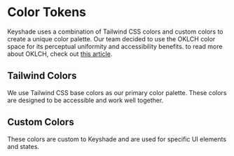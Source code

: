 
<Meta title="Tokens/Colors" />

# Color Tokens

Keyshade uses a combination of Tailwind CSS colors and custom colors to create a unique color palette.
Our team decided to use the OKLCH color space for its perceptual uniformity and accessibility benefits. to read more about OKLCH, check out [this article](https://evilmartians.com/chronicles/oklch-in-css-why-quit-rgb-hsl).

## Tailwind Colors

We use Tailwind CSS base colors as our primary color palette. These colors are designed to be accessible and work well together.

<ColorPalette>
  <ColorItem
    title="Red"
    colors={{
      50: 'oklch(97.1% 0.013 17.38)',
      100: 'oklch(93.6% 0.032 17.717)',
      200: 'oklch(88.5% 0.062 18.334)',
      300: 'oklch(80.8% 0.114 19.571)',
      400: 'oklch(70.4% 0.191 22.216)',
      500: 'oklch(63.7% 0.237 25.331)',
      600: 'oklch(57.7% 0.245 27.325)',
      700: 'oklch(50.5% 0.213 27.518)',
      800: 'oklch(44.4% 0.177 26.899)',
      900: 'oklch(39.6% 0.141 25.723)',
      950: 'oklch(25.8% 0.092 26.042)'
    }}
  />
  <ColorItem
    title="Orange"
    colors={{
      50: 'oklch(98% 0.016 73.684)',
      100: 'oklch(95.4% 0.038 75.164)',
      200: 'oklch(90.1% 0.076 70.697)',
      300: 'oklch(83.7% 0.128 66.29)',
      400: 'oklch(75% 0.183 55.934)',
      500: 'oklch(70.5% 0.213 47.604)',
      600: 'oklch(64.6% 0.222 41.116)',
      700: 'oklch(55.3% 0.195 38.402)',
      800: 'oklch(47% 0.157 37.304)',
      900: 'oklch(40.8% 0.123 38.172)',
      950: 'oklch(26.6% 0.079 36.259)'
    }}
  />
  <ColorItem
    title="Amber"
    colors={{
      50: 'oklch(98.7% 0.022 95.277)',
      100: 'oklch(96.2% 0.059 95.617)',
      200: 'oklch(92.4% 0.12 95.746)',
      300: 'oklch(87.9% 0.169 91.605)',
      400: 'oklch(82.8% 0.189 84.429)',
      500: 'oklch(76.9% 0.188 70.08)',
      600: 'oklch(66.6% 0.179 58.318)',
      700: 'oklch(55.5% 0.163 48.998)',
      800: 'oklch(47.3% 0.137 46.201)',
      900: 'oklch(41.4% 0.112 45.904)',
      950: 'oklch(27.9% 0.077 45.635)'
    }}
  />
  <ColorItem
    title="Yellow"
    colors={{
      50: 'oklch(98.7% 0.026 102.212)',
      100: 'oklch(97.3% 0.071 103.193)',
      200: 'oklch(94.5% 0.129 101.54)',
      300: 'oklch(90.5% 0.182 98.111)',
      400: 'oklch(85.2% 0.199 91.936)',
      500: 'oklch(79.5% 0.184 86.047)',
      600: 'oklch(68.1% 0.162 75.834)',
      700: 'oklch(55.4% 0.135 66.442)',
      800: 'oklch(47.6% 0.114 61.907)',
      900: 'oklch(42.1% 0.095 57.708)',
      950: 'oklch(28.6% 0.066 53.813)'
    }}
  />
  <ColorItem
    title="Lime"
    colors={{
      50: 'oklch(98.6% 0.031 120.757)',
      100: 'oklch(96.7% 0.067 122.328)',
      200: 'oklch(93.8% 0.127 124.321)',
      300: 'oklch(89.7% 0.196 126.665)',
      400: 'oklch(84.1% 0.238 128.85)',
      500: 'oklch(76.8% 0.233 130.85)',
      600: 'oklch(64.8% 0.2 131.684)',
      700: 'oklch(53.2% 0.157 131.589)',
      800: 'oklch(45.3% 0.124 130.933)',
      900: 'oklch(40.5% 0.101 131.063)',
      950: 'oklch(27.4% 0.072 132.109)'
    }}
  />
  <ColorItem
    title="Green"
    colors={{
      50: 'oklch(98.2% 0.018 155.826)',
      100: 'oklch(96.2% 0.044 156.743)',
      200: 'oklch(92.5% 0.084 155.995)',
      300: 'oklch(87.1% 0.15 154.449)',
      400: 'oklch(79.2% 0.209 151.711)',
      500: 'oklch(72.3% 0.219 149.579)',
      600: 'oklch(62.7% 0.194 149.214)',
      700: 'oklch(52.7% 0.154 150.069)',
      800: 'oklch(44.8% 0.119 151.328)',
      900: 'oklch(39.3% 0.095 152.535)',
      950: 'oklch(26.6% 0.065 152.934)'
    }}
  />
  <ColorItem
    title="Emerald"
    colors={{
      50: 'oklch(97.9% 0.021 166.113)',
      100: 'oklch(95% 0.052 163.051)',
      200: 'oklch(90.5% 0.093 164.15)',
      300: 'oklch(84.5% 0.143 164.978)',
      400: 'oklch(76.5% 0.177 163.223)',
      500: 'oklch(69.6% 0.17 162.48)',
      600: 'oklch(59.6% 0.145 163.225)',
      700: 'oklch(50.8% 0.118 165.612)',
      800: 'oklch(43.2% 0.095 166.913)',
      900: 'oklch(37.8% 0.077 168.94)',
      950: 'oklch(26.2% 0.051 172.552)'
    }}
  />
  <ColorItem
    title="Teal"
    colors={{
      50: 'oklch(98.4% 0.014 180.72)',
      100: 'oklch(95.3% 0.051 180.801)',
      200: 'oklch(91% 0.096 180.426)',
      300: 'oklch(85.5% 0.138 181.071)',
      400: 'oklch(77.7% 0.152 181.912)',
      500: 'oklch(70.4% 0.14 182.503)',
      600: 'oklch(60% 0.118 184.704)',
      700: 'oklch(51.1% 0.096 186.391)',
      800: 'oklch(43.7% 0.078 188.216)',
      900: 'oklch(38.6% 0.063 188.416)',
      950: 'oklch(27.7% 0.046 192.524)'
    }}
  />
  <ColorItem
    title="Cyan"
    colors={{
      50: 'oklch(98.4% 0.019 200.873)',
      100: 'oklch(95.6% 0.045 203.388)',
      200: 'oklch(91.7% 0.08 205.041)',
      300: 'oklch(86.5% 0.127 207.078)',
      400: 'oklch(78.9% 0.154 211.53)',
      500: 'oklch(71.5% 0.143 215.221)',
      600: 'oklch(60.9% 0.126 221.723)',
      700: 'oklch(52% 0.105 223.128)',
      800: 'oklch(45% 0.085 224.283)',
      900: 'oklch(39.8% 0.07 227.392)',
      950: 'oklch(30.2% 0.056 229.695)'
    }}
  />
  <ColorItem
    title="Sky"
    colors={{
      50: 'oklch(97.7% 0.013 236.62)',
      100: 'oklch(95.1% 0.026 236.824)',
      200: 'oklch(90.1% 0.058 230.902)',
      300: 'oklch(82.8% 0.111 230.318)',
      400: 'oklch(74.6% 0.16 232.661)',
      500: 'oklch(68.5% 0.169 237.323)',
      600: 'oklch(58.8% 0.158 241.966)',
      700: 'oklch(50% 0.134 242.749)',
      800: 'oklch(44.3% 0.11 240.79)',
      900: 'oklch(39.1% 0.09 240.876)',
      950: 'oklch(29.3% 0.066 243.157)'
    }}
  />
  <ColorItem
    title="Blue"
    colors={{
      50: 'oklch(97% 0.014 254.604)',
      100: 'oklch(93.2% 0.032 255.585)',
      200: 'oklch(88.2% 0.059 254.128)',
      300: 'oklch(80.9% 0.105 251.813)',
      400: 'oklch(70.7% 0.165 254.624)',
      500: 'oklch(62.3% 0.214 259.815)',
      600: 'oklch(54.6% 0.245 262.881)',
      700: 'oklch(48.8% 0.243 264.376)',
      800: 'oklch(42.4% 0.199 265.638)',
      900: 'oklch(37.9% 0.146 265.522)',
      950: 'oklch(28.2% 0.091 267.935)'
    }}
  />
  <ColorItem
    title="Indigo"
    colors={{
      50: 'oklch(96.2% 0.018 272.314)',
      100: 'oklch(93% 0.034 272.788)',
      200: 'oklch(87% 0.065 274.039)',
      300: 'oklch(78.5% 0.115 274.713)',
      400: 'oklch(67.3% 0.182 276.935)',
      500: 'oklch(58.5% 0.233 277.117)',
      600: 'oklch(51.1% 0.262 276.966)',
      700: 'oklch(45.7% 0.24 277.023)',
      800: 'oklch(39.8% 0.195 277.366)',
      900: 'oklch(35.9% 0.144 278.697)',
      950: 'oklch(25.7% 0.09 281.288)'
    }}
  />
  <ColorItem
    title="Violet"
    colors={{
      50: 'oklch(96.9% 0.016 293.756)',
      100: 'oklch(94.3% 0.029 294.588)',
      200: 'oklch(89.4% 0.057 293.283)',
      300: 'oklch(81.1% 0.111 293.571)',
      400: 'oklch(70.2% 0.183 293.541)',
      500: 'oklch(60.6% 0.25 292.717)',
      600: 'oklch(54.1% 0.281 293.009)',
      700: 'oklch(49.1% 0.27 292.581)',
      800: 'oklch(43.2% 0.232 292.759)',
      900: 'oklch(38% 0.189 293.745)',
      950: 'oklch(28.3% 0.141 291.089)'
    }}
  />
  <ColorItem
    title="Purple"
    colors={{
      50: 'oklch(97.7% 0.014 308.299)',
      100: 'oklch(94.6% 0.033 307.174)',
      200: 'oklch(90.2% 0.063 306.703)',
      300: 'oklch(82.7% 0.119 306.383)',
      400: 'oklch(71.4% 0.203 305.504)',
      500: 'oklch(62.7% 0.265 303.9)',
      600: 'oklch(55.8% 0.288 302.321)',
      700: 'oklch(49.6% 0.265 301.924)',
      800: 'oklch(43.8% 0.218 303.724)',
      900: 'oklch(38.1% 0.176 304.987)',
      950: 'oklch(29.1% 0.149 302.717)'
    }}
  />
  <ColorItem
    title="Fuchsia"
    colors={{
      50: 'oklch(97.7% 0.017 320.058)',
      100: 'oklch(95.2% 0.037 318.852)',
      200: 'oklch(90.3% 0.076 319.62)',
      300: 'oklch(83.3% 0.145 321.434)',
      400: 'oklch(74% 0.238 322.16)',
      500: 'oklch(66.7% 0.295 322.15)',
      600: 'oklch(59.1% 0.293 322.896)',
      700: 'oklch(51.8% 0.253 323.949)',
      800: 'oklch(45.2% 0.211 324.591)',
      900: 'oklch(40.1% 0.17 325.612)',
      950: 'oklch(29.3% 0.136 325.661)'
    }}
  />
  <ColorItem
    title="Pink"
    colors={{
      50: 'oklch(97.1% 0.014 343.198)',
      100: 'oklch(94.8% 0.028 342.258)',
      200: 'oklch(89.9% 0.061 343.231)',
      300: 'oklch(82.3% 0.12 346.018)',
      400: 'oklch(71.8% 0.202 349.761)',
      500: 'oklch(65.6% 0.241 354.308)',
      600: 'oklch(59.2% 0.249 0.584)',
      700: 'oklch(52.5% 0.223 3.958)',
      800: 'oklch(45.9% 0.187 3.815)',
      900: 'oklch(40.8% 0.153 2.432)',
      950: 'oklch(28.4% 0.109 3.907)'
    }}
  />
  <ColorItem
    title="Rose"
    colors={{
      50: 'oklch(96.9% 0.015 12.422)',
      100: 'oklch(94.1% 0.03 12.58)',
      200: 'oklch(89.2% 0.058 10.001)',
      300: 'oklch(81% 0.117 11.638)',
      400: 'oklch(71.2% 0.194 13.428)',
      500: 'oklch(64.5% 0.246 16.439)',
      600: 'oklch(58.6% 0.253 17.585)',
      700: 'oklch(51.4% 0.222 16.935)',
      800: 'oklch(45.5% 0.188 13.697)',
      900: 'oklch(41% 0.159 10.272)',
      950: 'oklch(27.1% 0.105 12.094)'
    }}
  />
  <ColorItem
    title="Slate"
    colors={{
      50: 'oklch(98.4% 0.003 247.858)',
      100: 'oklch(96.8% 0.007 247.896)',
      200: 'oklch(92.9% 0.013 255.508)',
      300: 'oklch(86.9% 0.022 252.894)',
      400: 'oklch(70.4% 0.04 256.788)',
      500: 'oklch(55.4% 0.046 257.417)',
      600: 'oklch(44.6% 0.043 257.281)',
      700: 'oklch(37.2% 0.044 257.287)',
      800: 'oklch(27.9% 0.041 260.031)',
      900: 'oklch(20.8% 0.042 265.755)',
      950: 'oklch(12.9% 0.042 264.695)'
    }}
  />
  <ColorItem
    title="Gray"
    colors={{
      50: 'oklch(98.5% 0.002 247.839)',
      100: 'oklch(96.7% 0.003 264.542)',
      200: 'oklch(92.8% 0.006 264.531)',
      300: 'oklch(87.2% 0.01 258.338)',
      400: 'oklch(70.7% 0.022 261.325)',
      500: 'oklch(55.1% 0.027 264.364)',
      600: 'oklch(44.6% 0.03 256.802)',
      700: 'oklch(37.3% 0.034 259.733)',
      800: 'oklch(27.8% 0.033 256.848)',
      900: 'oklch(21% 0.034 264.665)',
      950: 'oklch(13% 0.028 261.692)'
    }}
  />
  <ColorItem
    title="Zinc"
    colors={{
      50: 'oklch(98.5% 0 0)',
      100: 'oklch(96.7% 0.001 286.375)',
      200: 'oklch(92% 0.004 286.32)',
      300: 'oklch(87.1% 0.006 286.286)',
      400: 'oklch(70.5% 0.015 286.067)',
      500: 'oklch(55.2% 0.016 285.938)',
      600: 'oklch(44.2% 0.017 285.786)',
      700: 'oklch(37% 0.013 285.805)',
      800: 'oklch(27.4% 0.006 286.033)',
      900: 'oklch(21% 0.006 285.885)',
      950: 'oklch(14.1% 0.005 285.823)'
    }}
  />
  <ColorItem
    title="Neutral"
    colors={{
      50: 'oklch(98.5% 0 0)',
      100: 'oklch(97% 0 0)',
      200: 'oklch(92.2% 0 0)',
      300: 'oklch(87% 0 0)',
      400: 'oklch(70.8% 0 0)',
      500: 'oklch(55.6% 0 0)',
      600: 'oklch(43.9% 0 0)',
      700: 'oklch(37.1% 0 0)',
      800: 'oklch(26.9% 0 0)',
      900: 'oklch(20.5% 0 0)',
      950: 'oklch(14.5% 0 0)'
    }}
  />
  <ColorItem
    title="Stone"
    colors={{
      50: 'oklch(98.5% 0.001 106.423)',
      100: 'oklch(97% 0.001 106.424)',
      200: 'oklch(92.3% 0.003 48.717)',
      300: 'oklch(86.9% 0.005 56.366)',
      400: 'oklch(70.9% 0.01 56.259)',
      500: 'oklch(55.3% 0.013 58.071)',
      600: 'oklch(44.4% 0.011 73.639)',
      700: 'oklch(37.4% 0.01 67.558)',
      800: 'oklch(26.8% 0.007 34.298)',
      900: 'oklch(21.6% 0.006 56.043)',
      950: 'oklch(14.7% 0.004 49.25)'
    }}
  />
</ColorPalette>

## Custom Colors

These colors are custom to Keyshade and are used for specific UI elements and states.

<ColorPalette>
  <ColorItem
    title="Primary"
    colors={{
      100: 'oklch(0.9008 0.0713 209.29)',
      200: 'oklch(0.8566 0.0997 210.04)',
      300: 'oklch(0.8178 0.1217 211.95)',
      400: 'oklch(0.7848 0.1334 214.25)',
      500: 'oklch(0.7004 0.1213 214.65)',
      600: 'oklch(0.5775 0.0996 214.76)',
      700: 'oklch(0.524 0.0895 213.37)',
      800: 'oklch(0.4605 0.0786 214.26)',
      900: 'oklch(0.3942 0.0667 214.17)',
      1000: 'oklch(0.3252 0.0539 214.18)',
      1100: 'oklch(0.2553 0.0408 211.08)'
    }}
  />
  <ColorItem
    title="Neutral"
    colors={{
      100: 'oklch(1 0 0)',
      200: 'oklch(0.931 0 0)',
      300: 'oklch(0.8638 0 0)',
      400: 'oklch(0.7668 0 0)',
      500: 'oklch(0.6927 0 0)',
      600: 'oklch(0.6167 0 0)',
      700: 'oklch(0.5382 0 0)',
      800: 'oklch(0.4604 0 0)',
      900: 'oklch(0.3753 0 0)',
      1000: 'oklch(0.285 0 0)'
    }}
  />
  <ColorItem
    title="Night"
    colors={{
      A: 'oklch(0.1857 0.0102 294.56)',
      B: 'oklch(0.182 0.0044 264.46)',
      C: 'oklch(0.1955 0.0043 264.47)',
      D: 'oklch(0.1657 0.0083 285.46)'
    }}
  />
  <ColorItem
    title="Charcoal"
    colors={{ charcoal: 'oklch(0.2121 0.005 248.06)' }}
  />
  <ColorItem
    title="Slate Black"
    colors={{ slateBlack: 'oklch(0.2084 0.0025 247.95)' }}
  />
  <ColorItem
    title="Jet Black"
    colors={{ jetBlack: 'oklch(0.2354 0.0019 286.25)' }}
  />
  <ColorItem
    title="Reisin Black"
    colors={{ reisinBlack: 'oklch(0.2167 0.0098 294.74)' }}
  />
  <ColorItem title="Platinum" colors={{ platinum: 'oklch(0.8884 0 0)' }} />
</ColorPalette>

